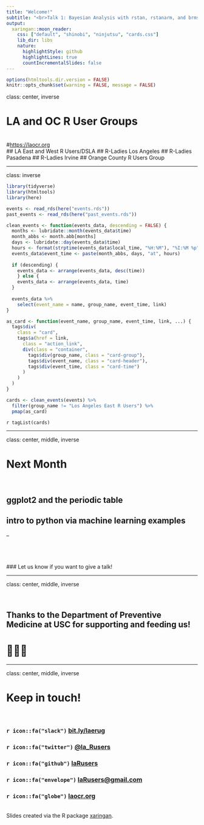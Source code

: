 ```yaml
---
title: "Welcome!"
subtitle: "<br>Talk 1: Bayesian Analysis with rstan, rstanarm, and brms<br><br>Talk 2: Super speedy data manipulation with data.table: An overview"
output:
  xaringan::moon_reader:
    css: ["default", "shinobi", "ninjutsu", "cards.css"]
    lib_dir: libs
    nature:
      highlightStyle: github
      highlightLines: true
      countIncrementalSlides: false
---
```


```r
options(htmltools.dir.version = FALSE)
knitr::opts_chunk$set(warning = FALSE, message = FALSE)
```

class: center, inverse

# LA and OC R User Groups
<br>
#[https://laocr.org](https://laocr.org)
<br>
## LA East and West R Users/DSLA
## R-Ladies Los Angeles
## R-Ladies Pasadena
## R-Ladies Irvine
## Orange County R Users Group

---

class: inverse

```r
library(tidyverse)
library(htmltools)
library(here)

events <- read_rds(here("events.rds"))
past_events <- read_rds(here("past_events.rds"))

clean_events <- function(events_data, descending = FALSE) {
  months <- lubridate::month(events_data$time)
  month_abbs <- month.abb[months]
  days <- lubridate::day(events_data$time)
  hours <- format(strptime(events_data$local_time, "%H:%M"), "%I:%M %p")
  events_data$event_time <- paste(month_abbs, days, "at", hours)
  
  if (descending) {
    events_data <- arrange(events_data, desc(time))
    } else {
    events_data <- arrange(events_data, time)
  }
  
  events_data %>% 
    select(event_name = name, group_name, event_time, link)
}

as_card <- function(event_name, group_name, event_time, link, ...) {
  tags$div(
    class = "card",
    tags$a(href = link,
      class = "action_link",
      div(class = "container",
        tags$div(group_name, class = "card-group"),
        tags$div(event_name, class = "card-header"),
        tags$div(event_time, class = "card-time")
      )
    )
  )
}
```

```r
cards <- clean_events(events) %>% 
  filter(group_name != "Los Angeles East R Users") %>% 
  pmap(as_card)
```

`r tagList(cards)`

---

class: center, middle, inverse

# Next Month

<br>

## ggplot2 and the periodic table
## intro to python via machine learning examples


--

<br><br><br>
### Let us know if you want to give a talk!

---

class: center, middle, inverse

<br>

## Thanks to the Department of Preventive Medicine at USC for supporting and feeding us!
# 🍕🍕🍕

---

class: center, middle, inverse

# Keep in touch! 
<br>

### `r icon::fa("slack")` [bit.ly/laerug](http://bit.ly/laerug)
### `r icon::fa("twitter")` [@la_Rusers](https://twitter.com/laeRusers)
### `r icon::fa("github")` [laRusers](https://github.com/laeRusers/)
### `r icon::fa("envelope")` [laRusers@gmail.com](mailto:laerug@gmail.com)
### `r icon::fa("globe")` [laocr.org](https://lacor.org)

<br>
Slides created via the R package [xaringan](https://github.com/yihui/xaringan).

